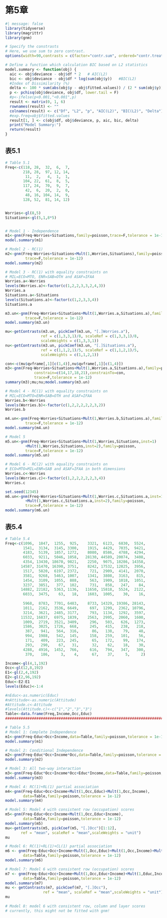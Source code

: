 
# 第5章


```r
#| message: false
library(tidyverse)
library(magrittr)
library(gnm)
```


```r
# Specify the constrasts
# Here, we use sum to zero contrast.
options(width=90,contrasts = c(factor="contr.sum", ordered="contr.treatment"))

# Define a function which calculation BIC based on L2 statistics
model.summary <- function(obj) {
  aic <- obj$deviance - obj$df * 2   # AIC(L2)
  bic <- obj$deviance - obj$df * log(sum(obj$y))   #BIC(L2)
  #Index of Dissimilarity (%)
  delta <- 100 * sum(abs(obj$y - obj$fitted.values)) / (2 * sum(obj$y))
  p <- pchisq(obj$deviance, obj$df, lower.tail = F)
  #p<-ifelse(p<0.001,"<0.001",p)
  result <- matrix(0, 1, 6)
  rownames(result) <- ""
  colnames(result) <- c("Df", "L2", "p", "AIC(L2)", "BIC(L2)", "Delta")
  #exp.freq=obj$fitted.values
  result[1, ] <- c(obj$df, obj$deviance, p, aic, bic, delta)
  print("Model Summary:")
  return(result)
}
```


## 表5.1
```r
# Table 5.1
Freq<-c(118, 28,  32,  6,  7,
        218, 28,  97, 12, 14,
         11,  2,   4,  1,  1,
        104, 22,  61,  8,  5,
        117, 24,  70,  9,  7,
         42,  6,  20,  2,  0,
         48, 16, 104, 14,  9,
        128, 52,  81, 14, 12)


Worries<-gl(8,5)
Situations<-gl(5,1,8*5)


# Model 1 - Independence
m1<-gnm(Freq~Worries+Situations,family=poisson,trace=F,tolerance = 1e-12)
model.summary(m1)

# Model 2 - RC(1)
m2<-gnm(Freq~Worries+Situations+Mult(1,Worries,Situations),family=poisson,
         trace=F,tolerance = 1e-12)
model.summary(m2)

# Model 3 - RC(1) with equality constraints on
# MIL=ECO=MTO, ENR=SAB=OTH and ASAF=IFAA
Worries.a<-Worries
levels(Worries.a)<-factor(c(1,2,2,3,3,2,4,3))
Worries.a
Situations.a<-Situations
levels(Situations.a)<-factor(c(1,2,3,3,4))
Situations.a

m3.un<-gnm(Freq~Worries+Situations+Mult(1,Worries.a,Situations.a),family=poisson,
         trace=F,tolerance = 1e-12)
model.summary(m3.un)

mu<-getContrasts(m3.un, pickCoef(m3.un, "[.]Worries.a"),
                ref = c(1,3,3,1)/8, scaleRef = c(1,3,3,1)/8,
                scaleWeights = c(1,3,3,1))
nu<-getContrasts(m3.un, pickCoef(m3.un, "[.]Situations.a"),
                ref = c(1,1,2,1)/5, scaleRef = c(1,1,2,1)/5,
                scaleWeights = c(1,1,2,1))

con<-c(mu$qvframe[,1][c(1,4)],nu$qvframe[,1][c(1,4)])
m3<-gnm(Freq~Worries+Situations+Mult(1,Worries.a,Situations.a),family=poisson,
             constrain=c(14,17,18,21),constrainTo=con,
             trace=F,tolerance = 1e-12)
summary(m3);mu;nu;model.summary(m3.un)

# Model 4 - RC(1) with equality constraints on
# MIL=ECO=MTO=ENR=SAB=OTH and ASAF=IFAA
Worries.b<-Worries
levels(Worries.b)<-factor(c(1,2,2,2,2,2,3,2))
Worries.b

m4.un<-gnm(Freq~Worries+Situations+Mult(1,Worries.b,Situations.a),family=poisson,
         trace=F,tolerance = 1e-12)
model.summary(m4.un)

# Model 5
m5.un<-gnm(Freq~Worries+Situations+Mult(1,Worries,Situations,inst=1)
         +Mult(1,Worries,Situations,inst=2),family=poisson,
         trace=F,tolerance = 1e-12)
model.summary(m5.un)

# Model 6 - RC(2) with equality constraints on
# ECO=MTO=MIL=ENR=SAB and ASAF=IFAA in both dimensions
Worries.c<-Worries
levels(Worries.c)<-factor(c(1,2,2,2,2,2,3,4))
Worries.c

set.seed(12345)
m6.un<-gnm(Freq~Worries+Situations+Mult(1,Worries.c,Situations.a,inst=1)
         +Mult(1,Worries.c,Situations.a,inst=2),family=poisson,
         trace=F,tolerance = 1e-12)
model.summary(m6.un)


```


## 表5.4

```r
# Table 5.4
Freq<-c(1096,  1847,  1255,  925,    3321,  6123,  6830,  5524,
        1541,  3134,  3145, 3300,    1915,  4429,  7035,  9421,
        4183,  5139,  1857, 1272,    8080,  8586,  4788,  4294,
        6033,  9211,  5046, 1058,   28130, 44589, 20074,  3408,
        4354, 13430, 18670, 9821,    2250,  9075, 18286, 14358,
       14587, 31470, 16390, 3751,    8242, 17532, 12825,  3956,
        1517,  5820,  6197, 2372,     721,  2909,  4141,  2070,
        3581,  9268,  5463, 1007,    1341,  3808,  3163,   815,
        1454,  3109,  1055,  888,     563,  1909,  1018,  1051,
        3237,  3851,   377,  102,     731,   858,   247,    84,
       14882, 22182,  5363, 1136,   11650, 15818,  5524,  2122,
        6033,  3475,    63,   18,    1603,  1005,    30,    16,
        
        5968,  8783,  7701, 6483,    8733, 14329, 19386, 28143,
        1011,  2162,  3536, 6649,     697,  1299,  2362, 10796,
        3214,  3621,  2485, 3177,     793,  1134,  1292,  3597,
       11532, 16837,  6975, 1839,    2563,  2995,  2060,  1600,
        1009,  2719,  3521, 3409,     296,   503,   626,  1273,
        1586,  3025,  1726,  668,     245,   415,   238,   218,
         387,   941,   564,  316,      86,   138,    79,    48,
         994,  1988,   542,  145,     158,   259,   101,    56,
         171,   409,   223,  245,      65,   172,    99,   174,
         293,   290,    67,   31,      32,    62,    18,    30,
        4288,  4916,  1452,  766,     616,   794,   347,   300,
         370,   186,     3,    4,      67,    37,     5,     2)

Income<-gl(4,1,192)
Occ<-gl(12,8,192)
E1<-gl(2,4,192)
E2<-gl(2,96,192)
Educ<-E2:E1
levels(Educ)<-1:4

#nEduc<-as.numeric(Educ)
#nAttitude<-as.numeric(Attitude)
#Attitude.c<-Attitude
#levels(Attitude.c)<-c("1","2","3","3")
Table<-data.frame(Freq,Income,Occ,Educ)
########################################################################################

# Table 5.5
# Model 1: Complete Independence
m1<-gnm(Freq~Educ+Occ+Income,data=Table,family=poisson,tolerance = 1e-12)
model.summary(m1) 

# Model 2: Conditional Independence
m2<-gnm(Freq~Educ*Occ+Income*Occ,data=Table,family=poisson,tolerance = 1e-12)
model.summary(m2)

# Model 3: All two-way interaction
m3<-gnm(Freq~Educ*Occ+Income*Occ+Educ*Income,data=Table,family=poisson,tolerance = 1e-12)
model.summary(m3)

# Model 4: RC(1)+RL(1) partial association
m4<-gnm(Freq~Educ+Occ+Income+Mult(1,Occ,Educ)+Mult(1,Occ,Income),
        data=Table,family=poisson,tolerance = 1e-12)
model.summary(m4)

# Model 5: Model 4 with consistent row (occupation) scores
m5<-gnm(Freq~Educ+Occ+Income+Mult(1,Occ,Educ+Income),
        data=Table,family=poisson,tolerance = 1e-12)
model.summary(m5)
mu<-getContrasts(m5, pickCoef(m5, "[.]Occ")[1:12],
       ref = "mean", scaleRef = "mean",scaleWeights = "unit")
mu

# Model 6: RC(1)+RL(1)+CL(1) partial association
m6 <- gnm(Freq~Educ+Occ+Income+Mult(1,Occ,Educ)+Mult(1,Occ,Income)+Mult(1,Educ,Income),
        data=Table,family=poisson,tolerance = 1e-12)
model.summary(m6)

# Model 7: Model 6 with consistent row (occupation) scores
m7 <- gnm(Freq~Educ+Occ+Income+Mult(1,Occ,Educ+Income)+Mult(1,Educ,Income),
        data=Table,family=poisson,tolerance = 1e-12)
model.summary(m7)
mu <- getContrasts(m7, pickCoef(m7, "[.]Occ"),
                 ref = "mean", scaleRef = "mean",scaleWeights = "unit")
mu
		
# Model 8: model 6 with consistent row, column and layer scores
# currently, this might not be fitted with gnm!
```

